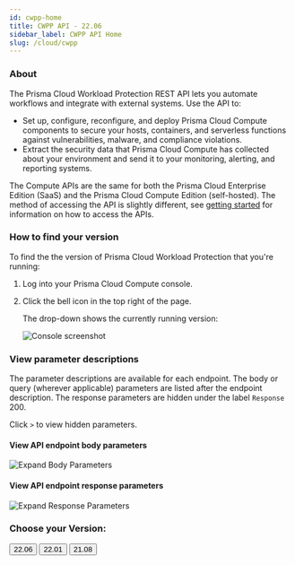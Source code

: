 ```yaml
---
id: cwpp-home
title: CWPP API - 22.06
sidebar_label: CWPP API Home
slug: /cloud/cwpp
---
```


### About

The Prisma Cloud Workload Protection REST API lets you automate workflows and integrate with external systems.
Use the API to:

* Set up, configure, reconfigure, and deploy Prisma Cloud Compute components to secure your hosts, containers, and serverless functions against vulnerabilities, malware, and compliance violations.
* Extract the security data that Prisma Cloud Compute has collected about your environment and send it to your monitoring, alerting, and reporting systems.

The Compute APIs are the same for both the Prisma Cloud Enterprise Edition (SaaS) and the Prisma Cloud Compute Edition (self-hosted).
The method of accessing the API is slightly different, see [getting started](https://prisma.pan.dev/docs/cloud/cwpp/cwpp-gs) for information on how to access the APIs. 

### How to find your version 

To find the the version of Prisma Cloud Workload Protection that you're running:

1. Log into your Prisma Cloud Compute console.

1. Click the bell icon in the top right of the page.

   The drop-down shows the currently running version:

   ![Console screenshot](img/compute-version.png)

### View parameter descriptions

The parameter descriptions are available for each endpoint. The body or query (wherever applicable) parameters are listed after the endpoint description.
The response parameters are hidden under the label `Response` 200. 

Click `>` to view hidden parameters.

#### View API endpoint body parameters

![Expand Body Parameters](static/img/expandingresponse.gif)

#### View API endpoint response parameters

![Expand Response Parameters](static/img/expandingresponse.gif)


### Choose your Version:

<div className="row">
  <Link to="/api/cloud/cwpp/">
    <button className="button button--secondary button--outline button--lg" href="/api/cloud/cwpp/">
        22.06
    </button>
  </Link>
  <Link to="/api/cloud/cwpp/22-01">
    <button className="button button--secondary button--outline button--lg" href="/api/cloud/cwpp/22-01">
        22.01
    </button>
  </Link>
  <Link to="/api/cloud/cwpp/21-08">
    <button className="button button--secondary button--outline button--lg" href="/api/cloud/cwpp/21-08">
        21.08
    </button>
  </Link>
</div>
